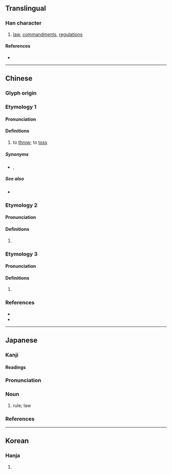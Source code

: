 {{character info}}
==Translingual==

===Han character===
{{Han char|rn=64|rad=手|as=08|sn=11|four=53081|canj=QJMO|ids=⿰扌定}}

# [[law]], [[commandment]]s, [[regulation]]s

====References====
* {{Han ref|kx=0438.100|dkj=12272|dj=0788.070|hdz=31906.070|uh=639F|ud=25503|bh=D57E|bd=54654}}

----

==Chinese==

===Glyph origin===
{{Han etym}}

===Etymology 1===
{{zh-forms}}

====Pronunciation====
{{zh-pron
|c=deng3,deng6
|cat=c:v
}}

====Definitions====
{{zh-hanzi}}

# {{lb|zh|Cantonese}} to [[throw]]; to [[toss]]

=====Synonyms=====
* {{q|Mandarin}} {{zh-l|拋}}, {{zh-l|拋擲}}

=====See also=====
* {{zh-l|掉}}

===Etymology 2===
{{zh-forms}}

====Pronunciation====
{{zh-pron
|m=dìng
|c=ding6
|mc=y
|oc=y
|cat=
}}

====Definitions====
{{zh-hanzi}}

# {{lb|zh|colloquial}} {{zh-alt form|定}}

===Etymology 3===
{{zh-forms}}

====Pronunciation====
{{zh-pron
|m=zhěng
|c=zang2
|cat=
}}

====Definitions====
{{zh-hanzi}}

# {{rfdef|zh}}

===References===
* {{R:twedu|C04243}}
* {{R:yue:mfccd}}

----

==Japanese==

===Kanji===
{{ja-kanji|grade=|rs=手08}}

====Readings====
{{ja-readings
|goon=じょう
|kanon=てい
|kun=おきて-
}}

===Pronunciation===
{{ja-pron|おきて|yomi=kun|acc=0|acc2=3|acc_ref=SMK2}}

===Noun===
{{ja-noun|おきて}}

# rule; law

===References===
<references/>

----

==Korean==

===Hanja===
{{ko-hanja|hangeul=정|eumhun=|rv=jeong|mr=chŏng|y=ceng}}

# {{rfdef|ko|sort=手08}}